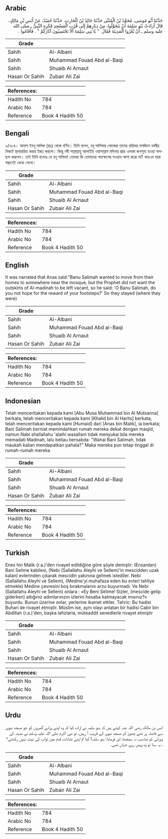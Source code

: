 ## Arabic


<div dir="rtl" lang="ar" style={{fontSize:'larger',backgroundColor:'#f8f9fa',padding:20}}>
حَدَّثَنَا أَبُو مُوسَى، مُحَمَّدُ بْنُ الْمُثَنَّى حَدَّثَنَا خَالِدُ بْنُ الْحَارِثِ، حَدَّثَنَا حُمَيْدٌ، عَنْ أَنَسِ بْنِ مَالِكٍ، قَالَ أَرَادَتْ بَنُو سَلِمَةَ أَنْ يَتَحَوَّلُوا، مِنْ دِيَارِهِمْ إِلَى قُرْبِ الْمَسْجِدِ فَكَرِهَ النَّبِيُّ ـ صلى الله عليه وسلم ـ أَنْ يُعْرُوا الْمَدِينَةَ فَقَالَ ‏ "‏ يَا بَنِي سَلِمَةَ أَلاَ تَحْتَسِبُونَ آثَارَكُمْ ‏"‏ ‏.‏ فَأَقَامُوا ‏.‏
</div>
<div style={{backgroundColor:'#f8f9fa',padding:20, marginBottom: 10}}><table> <thead> <tr> <th>Grade</th> <th></th> </tr> </thead> <tbody> <tr><td>Sahih</td><td>Al-Albani</td></tr><tr><td>Sahih</td><td>Muhammad Fouad Abd al-Baqi</td></tr><tr><td>Sahih</td><td>Shuaib Al Arnaut</td></tr><tr><td>Hasan Or Sahih</td><td>Zubair Ali Zai</td></tr></tbody></table><table> <thead> <tr> <th>References:</th> <th></th> </tr> </thead> <tbody><tr><td>Hadith No</td><td>784</td></tr><tr><td>Arabic No</td><td>784</td></tr><tr><td>Reference</td><td>Book 4 Hadith 50</td></tr></tbody></table></div>

## Bengali


<div dir="ltr" lang="bn" style={{fontSize:'larger',backgroundColor:'#f8f9fa',padding:20}}>
৩/৭৮৪। আনাস ইবনু মালিক (রাঃ) থেকে বর্ণিত। তিনি বলেন, বনূ সালিমার লোকেরা তাদের বাড়িঘর মসজিদে নববীর নিকটে স্থানান্তরিত করার ইচ্ছা করলো। কিন্তু নবী সাল্লাল্লাহু আলাইহি ওয়াসাল্লাম মদিনার প্রান্ত এলাকা জনশূন্য হওয়া অপছন্দ করলেন। তাই তিনি বলেনঃ হে বনূ সালিমা! তোমরা কি তোমাদের পদক্ষেপের সওয়াব আশা করো না? অতএব তারা স্বস্থানেই থেকে গেলো।
</div>
<div style={{backgroundColor:'#f8f9fa',padding:20, marginBottom: 10}}><table> <thead> <tr> <th>Grade</th> <th></th> </tr> </thead> <tbody> <tr><td>Sahih</td><td>Al-Albani</td></tr><tr><td>Sahih</td><td>Muhammad Fouad Abd al-Baqi</td></tr><tr><td>Sahih</td><td>Shuaib Al Arnaut</td></tr><tr><td>Hasan Or Sahih</td><td>Zubair Ali Zai</td></tr></tbody></table><table> <thead> <tr> <th>References:</th> <th></th> </tr> </thead> <tbody><tr><td>Hadith No</td><td>784</td></tr><tr><td>Arabic No</td><td>784</td></tr><tr><td>Reference</td><td>Book 4 Hadith 50</td></tr></tbody></table></div>

## English


<div dir="ltr" lang="en" style={{fontSize:'larger',backgroundColor:'#f8f9fa',padding:20}}>
It was narrated that Anas said:"Banu Salimah wanted to move from their homes to somewhere near the mosque, but the Prophet did not want the outskirts of Al-madinah to be left vacant, so he said: 'O Banu Salimah, do you not hope for the reward of your footsteps?' So they stayed (where they were)
</div>
<div style={{backgroundColor:'#f8f9fa',padding:20, marginBottom: 10}}><table> <thead> <tr> <th>Grade</th> <th></th> </tr> </thead> <tbody> <tr><td>Sahih</td><td>Al-Albani</td></tr><tr><td>Sahih</td><td>Muhammad Fouad Abd al-Baqi</td></tr><tr><td>Sahih</td><td>Shuaib Al Arnaut</td></tr><tr><td>Hasan Or Sahih</td><td>Zubair Ali Zai</td></tr></tbody></table><table> <thead> <tr> <th>References:</th> <th></th> </tr> </thead> <tbody><tr><td>Hadith No</td><td>784</td></tr><tr><td>Arabic No</td><td>784</td></tr><tr><td>Reference</td><td>Book 4 Hadith 50</td></tr></tbody></table></div>

## Indonesian


<div dir="ltr" lang="id" style={{fontSize:'larger',backgroundColor:'#f8f9fa',padding:20}}>
Telah menceritakan kepada kami [Abu Musa Muhammad bin Al Mutsanna] berkata, telah menceritakan kepada kami [Khalid bin Al Harits] berkata, telah menceritakan kepada kami [Humaid] dari [Anas bin Malik], ia berkata; Bani Salimah berniat memindahkan rumah mereka dekat dengan masjid, namun Nabi shallallahu 'alaihi wasallam tidak menyukai bila mereka memadati Madinah, lalu beliau bersabda: "Wahai Bani Salimah, tidak maukah kalian mendapatkan pahala?" Maka mereka pun tetap tinggal di rumah-rumah mereka
</div>
<div style={{backgroundColor:'#f8f9fa',padding:20, marginBottom: 10}}><table> <thead> <tr> <th>Grade</th> <th></th> </tr> </thead> <tbody> <tr><td>Sahih</td><td>Al-Albani</td></tr><tr><td>Sahih</td><td>Muhammad Fouad Abd al-Baqi</td></tr><tr><td>Sahih</td><td>Shuaib Al Arnaut</td></tr><tr><td>Hasan Or Sahih</td><td>Zubair Ali Zai</td></tr></tbody></table><table> <thead> <tr> <th>References:</th> <th></th> </tr> </thead> <tbody><tr><td>Hadith No</td><td>784</td></tr><tr><td>Arabic No</td><td>784</td></tr><tr><td>Reference</td><td>Book 4 Hadith 50</td></tr></tbody></table></div>

## Turkish


<div dir="ltr" lang="tr" style={{fontSize:'larger',backgroundColor:'#f8f9fa',padding:20}}>
Enes hin Malik (r.a.)'den rivayet edildiğine göre şöyle demişlir: (Ensardan) Bani Selime kabilesi, (Nebi (Sallallahu Aleyhi ve Sellem)'in mescidden uzak kalan) evlerinden çıkarak mescidin yakınına gelmek istediler. Nebi (Sallallahu Aleyhi ve Sellem), (Medine'yi muhafaza eden bu evleri tahliye etmekle) Medine çevresini boş bırakmalarını arzu buyurmadı. Ve Nebi (Sallallahu Aleyhi ve Sellem) onlara : «Ey Beni Selime! Sizler, (mescide gelip giderken) attığınız adımlarınızın izlerini hesaba katmayacak mısınız?» buyurdu. Bunun üzerine onlar, yerlerine ikamet ettiler. Tahric: Bu hadisi Buhari de rivayet etmiştir. Müslim ise, aynı olayı anlatan bir hadisi Cabir bin Abdillah (r.a.)'den, başka lafızlarla, müteaddit senedlerle rivayet etmiştir
</div>
<div style={{backgroundColor:'#f8f9fa',padding:20, marginBottom: 10}}><table> <thead> <tr> <th>Grade</th> <th></th> </tr> </thead> <tbody> <tr><td>Sahih</td><td>Al-Albani</td></tr><tr><td>Sahih</td><td>Muhammad Fouad Abd al-Baqi</td></tr><tr><td>Sahih</td><td>Shuaib Al Arnaut</td></tr><tr><td>Hasan Or Sahih</td><td>Zubair Ali Zai</td></tr></tbody></table><table> <thead> <tr> <th>References:</th> <th></th> </tr> </thead> <tbody><tr><td>Hadith No</td><td>784</td></tr><tr><td>Arabic No</td><td>784</td></tr><tr><td>Reference</td><td>Book 4 Hadith 50</td></tr></tbody></table></div>

## Urdu


<div dir="rtl" lang="ur" style={{fontSize:'larger',backgroundColor:'#f8f9fa',padding:20}}>
انس بن مالک رضی اللہ عنہ کہتے ہیں کہ بنو سلمہ نے ارادہ کیا کہ وہ اپنے پرانے گھروں کو جو مسجد نبوی سے فاصلہ پر تھے چھوڑ کر مسجد نبوی کے قریب آ رہیں، تو نبی اکرم صلی اللہ علیہ وسلم نے مدینہ کی ویرانی کو مناسب نہ سمجھا، اور فرمایا: بنو سلمہ! کیا تم اپنے نشانات قدم میں ثواب کی نیت نہیں رکھتے؟ ، یہ سنا تو وہ وہیں رہے جہاں تھے۔
</div>
<div style={{backgroundColor:'#f8f9fa',padding:20, marginBottom: 10}}><table> <thead> <tr> <th>Grade</th> <th></th> </tr> </thead> <tbody> <tr><td>Sahih</td><td>Al-Albani</td></tr><tr><td>Sahih</td><td>Muhammad Fouad Abd al-Baqi</td></tr><tr><td>Sahih</td><td>Shuaib Al Arnaut</td></tr><tr><td>Hasan Or Sahih</td><td>Zubair Ali Zai</td></tr></tbody></table><table> <thead> <tr> <th>References:</th> <th></th> </tr> </thead> <tbody><tr><td>Hadith No</td><td>784</td></tr><tr><td>Arabic No</td><td>784</td></tr><tr><td>Reference</td><td>Book 4 Hadith 50</td></tr></tbody></table></div>